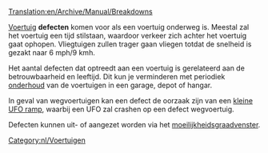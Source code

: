 [[Translation:en/Archive/Manual/Breakdowns]]

[[nl/Manual/Voertuigen|Voertuig]] '''defecten''' komen voor als een voertuig onderweg is. Meestal zal het voertuig een tijd stilstaan, waardoor verkeer zich achter het voertuig gaat ophopen. Vliegtuigen zullen trager gaan vliegen totdat de snelheid is gezakt naar 6 mph/9 kmh.

Het aantal defecten dat optreedt aan een voertuig is gerelateerd aan de betrouwbaarheid en leeftijd. Dit kun je verminderen met periodiek [[nl/Manual/Onderhoud|onderhoud]] van de voertuigen in een garage, depot of hangar.

In geval van wegvoertuigen kan een defect de oorzaak zijn van een [[nl/Manual/Rampen|kleine UFO ramp]], waarbij een UFO zal crashen op een defect wegvoertuig.

Defecten kunnen uit- of aangezet worden via het [[nl/Archive/Manual/Settings/Moeilijkheidsgraad|moeilijkheidsgraadvenster]].

[[Category:nl/Voertuigen]]